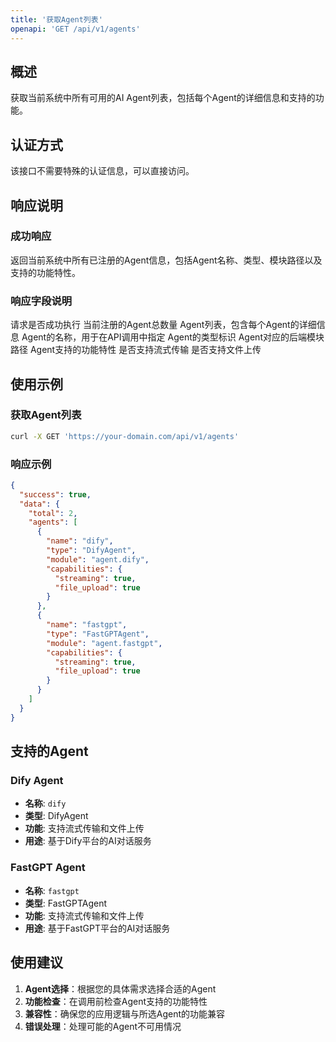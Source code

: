 ```yaml
---
title: '获取Agent列表'
openapi: 'GET /api/v1/agents'
---
```


## 概述

获取当前系统中所有可用的AI Agent列表，包括每个Agent的详细信息和支持的功能。

## 认证方式

该接口不需要特殊的认证信息，可以直接访问。

## 响应说明

### 成功响应

返回当前系统中所有已注册的Agent信息，包括Agent名称、类型、模块路径以及支持的功能特性。

### 响应字段说明

<ParamField response="success" type="boolean" required>
请求是否成功执行
</ParamField>

<ParamField response="data.total" type="integer" required>
当前注册的Agent总数量
</ParamField>

<ParamField response="data.agents" type="array" required>
Agent列表，包含每个Agent的详细信息
</ParamField>

<ParamField response="data.agents[].name" type="string" required>
Agent的名称，用于在API调用中指定
</ParamField>

<ParamField response="data.agents[].type" type="string" required>
Agent的类型标识
</ParamField>

<ParamField response="data.agents[].module" type="string" required>
Agent对应的后端模块路径
</ParamField>

<ParamField response="data.agents[].capabilities" type="object" required>
Agent支持的功能特性
</ParamField>

<ParamField response="data.agents[].capabilities.streaming" type="boolean" required>
是否支持流式传输
</ParamField>

<ParamField response="data.agents[].capabilities.file_upload" type="boolean" required>
是否支持文件上传
</ParamField>

## 使用示例

### 获取Agent列表

```bash
curl -X GET 'https://your-domain.com/api/v1/agents'
```

### 响应示例

```json
{
  "success": true,
  "data": {
    "total": 2,
    "agents": [
      {
        "name": "dify",
        "type": "DifyAgent",
        "module": "agent.dify",
        "capabilities": {
          "streaming": true,
          "file_upload": true
        }
      },
      {
        "name": "fastgpt",
        "type": "FastGPTAgent",
        "module": "agent.fastgpt",
        "capabilities": {
          "streaming": true,
          "file_upload": true
        }
      }
    ]
  }
}
```

## 支持的Agent

### Dify Agent
- **名称**: `dify`
- **类型**: DifyAgent
- **功能**: 支持流式传输和文件上传
- **用途**: 基于Dify平台的AI对话服务

### FastGPT Agent
- **名称**: `fastgpt`
- **类型**: FastGPTAgent
- **功能**: 支持流式传输和文件上传
- **用途**: 基于FastGPT平台的AI对话服务

## 使用建议

1. **Agent选择**：根据您的具体需求选择合适的Agent
2. **功能检查**：在调用前检查Agent支持的功能特性
3. **兼容性**：确保您的应用逻辑与所选Agent的功能兼容
4. **错误处理**：处理可能的Agent不可用情况